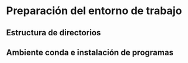 <!-- \mainmatter -->

# Preparación del entorno de trabajo

## Estructura de directorios

## Ambiente conda e instalación de programas
